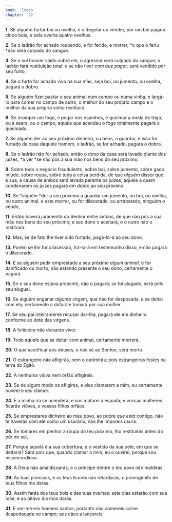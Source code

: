 ```yaml
---
book: 'Êxodo'
chapter: '22'
---
```


**1.** SE alguém furtar boi ou ovelha, e o degolar ou vender, por um boi pagará cinco bois, e pela ovelha quatro ovelhas.

**2.** Se o ladrão for achado roubando, e for ferido, e morrer, *o que o feriu *não será culpado do sangue.

**3.** Se o sol houver saído sobre ele, o agressor será culpado do sangue; o ladrão fará restituição total; e se não tiver *com que pagar,* será vendido por seu furto.

**4.** Se o furto for achado vivo na sua mão, seja boi, ou jumento, ou ovelha, pagará o dobro.

**5.** Se alguém fizer pastar o seu animal num campo ou numa vinha, e largá-lo para comer no campo de outro, o melhor do seu próprio campo e o melhor da sua própria vinha restituirá.

**6.** Se irromper um fogo, e pegar nos espinhos, e queimar a meda de trigo, ou a seara, ou o campo, aquele que acendeu o fogo totalmente pagará o queimado.

**7.** Se alguém der ao seu próximo dinheiro, ou bens, a guardar, e isso for furtado da casa daquele homem, o ladrão, se for achado, pagará o dobro.

**8.** Se o ladrão não for achado, então o dono da casa será levado diante dos juízes, *a ver *se não pôs a sua mão nos bens do seu próximo.

**9.** Sobre todo o negócio fraudulento, sobre boi, sobre jumento, sobre gado miúdo, sobre roupa, sobre toda a coisa perdida, de que *alguém* disser que é sua, a causa de ambos será levada perante os juízes; aquele a quem condenarem os juízes pagará em dobro ao seu próximo.

**10.** Se *alguém *der a seu próximo a guardar um jumento, ou boi, ou ovelha, ou outro animal, e este morrer, ou for dilacerado, ou arrebatado, ninguém o vendo,

**11.** *Então* haverá juramento do Senhor entre ambos, de que não pôs a sua mão nos bens do seu próximo; e seu dono o aceitará, e o outro não o restituirá.

**12.** Mas, se de fato lhe tiver sido furtado, pagá-lo-á ao seu dono.

**13.** Porém se *lhe* for dilacerado, trá-lo-á em testemunho disso, e não pagará o dilacerado.

**14.** E se alguém pedir emprestado a seu próximo *algum animal,* e for danificado ou morto, não estando presente o seu dono, certamente o pagará.

**15.** Se o seu dono estava presente, não o pagará; se foi alugado, será pelo seu aluguel.

**16.** Se alguém enganar *alguma* virgem, que não for desposada, e se deitar com ela, certamente a dotará e tomará por sua mulher.

**17.** Se seu pai inteiramente recusar dar-lha, pagará ele em dinheiro conforme ao dote das virgens.

**18.** A feiticeira não deixarás viver.

**19.** Todo aquele que se deitar com animal, certamente morrerá.

**20.** O que sacrificar aos deuses, e não só ao Senhor, será morto.

**21.** O estrangeiro não afligirás, nem o oprimirás; pois estrangeiros fostes na terra do Egito.

**22.** A nenhuma viúva nem órfão afligireis.

**23.** Se de algum modo os afligires, e eles clamarem a mim, eu certamente ouvirei o seu clamor.

**24.** E a minha ira se acenderá, e vos matarei à espada; e vossas mulheres ficarão viúvas, e vossos filhos órfãos.

**25.** Se emprestares dinheiro ao meu povo, ao pobre *que está* contigo, não te haverás com ele como um usurário; não lhe imporeis usura.

**26.** Se tomares em penhor a roupa do teu próximo, lho restituirás antes do pôr do sol,

**27.** Porque aquela é a sua cobertura, e o vestido da sua pele; em que se deitaria? Será pois que, quando clamar a mim, eu o ouvirei, porque sou misericordioso.

**28.** A Deus não amaldiçoarás, e o príncipe dentre o teu povo não maldirás.

**29.** As tuas primícias, e os teus licores não retardarás; o primogênito de teus filhos me darás.

**30.** Assim farás dos teus bois e das tuas ovelhas: sete dias estarão com sua mãe, e ao oitavo dia mos darás.

**31.** E ser-me-eis homens santos; portanto não comereis carne despedaçada no campo; aos cães a lançareis.